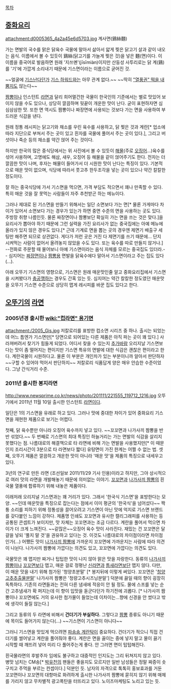 [[목차]]
== [[중화요리]] ==
attachment:d0005365_4a2a45e6d5703.jpg
계사면(鷄絲麵)

가는 면발의 국수를 맑은 닭육수 국물에 말아서 삶아서 얇게 찢은 닭고기 살과 같이 내오는 음식. 이름에서 볼 수 있듯이 鷄絲(닭고기를 가늘게 찢은 것)을 넣은 麵(면)이다. 이 이름을 중국어로 발음하면 원래 '지쓰몐'(jīsīmiàn)이지만 산둥성 사투리로는 닭 계(鷄)를 '기'에 가깝게 소리내기 때문에 기스면이라는 이름으로 굳어진 것.

~~얼굴에 [[기스]]난다던가 [[기스 하워드]]와는 아무 관계 없다.~~ ~~딱히 [["열풍권" 떡을 내뿜지도]] 않는다~~

[[짬뽕]]이나 인스턴트 [[라면]]과 달리 희어멀건한 국물이 한국인의 기준에서는 별로 맛있어 보이지 않을 수도 있으나, 상당히 깔끔하며 뒷끝이 개운한 맛이 난다. 굳이 표현하자면 심심삼삼한 맛. 또한 면 역시도 짬뽕이나 짜장면에 사용되는 것보다 가는 면을 사용하여 부드러운 식감을 낸다. 

원래 정통 레시피는 닭고기와 채소를 우린 육수를 사용하고, 닭 찢은 것과 계란[* 업소에 따라 지단으로 부쳐서 주는 곳이 있고 흰자를 국물에 풀어서 주는 곳이 있다.], 그리고 버섯이나 죽순 등의 채소를 약간 얹어 주는 것이다. 

하지만 한국의 많은 중식당에서는 위 사진에서 볼 수 있듯이 [[해물]](주로 [[오징어]]...)육수를 섞어 사용하며, 고명에도 해삼, 새우, 오징어 등 해물을 같이 얹어주기도 한다. 전자는 더 깔끔한 맛이 나며, 후자는 해물이 들어가서 더 시원한 맛이 난다는 특징이 있다. 기본적으로 매운 맛이 없으며, 식당에 따라서 풋고추 한두조각을 넣는 곳이 있으나 약간 칼칼한 정도이다. 

잘 하는 중국식당에 가서 기스면을 먹으면, 가격 부담도 적으면서 꽤나 만족할 수 있다. 특히 매운 것을 잘 못먹는 사람들이 자주 추천받곤 하는 메뉴이다. 

그러나 제대로 된 기스면을 만들기 위해서는 일단 소면보다 가는 면[* 물론 가게마다 차이가 있어서 소면보다 가는 경우가 있는가 하면 중면 수준의 면을 사용하는 곳도 있다. 주방장 취향 나름인듯. 물론 짜장면이나 짬뽕보단 확실히 가는 면을 쓰는 것은 맞다.]을 요리사가 뽑아야 하기 때문에 그런 실력을 가진 요리사가 없는 중국집에는 아예 메뉴에 올라가 있지 않은 경우도 있다.[* 근데 기계로 면을 뽑는 곳의 경우엔 제면기 배출구 세팅만 해주면 되므로 상관없다. 게다가 저런 곳은 거진 다 제면기를 쓰기 때문에... 단지 시켜먹는 사람이 없어서 올려놓지 않았을 수도 있다. 또는 육수를 따로 만들지 않거나.] --전화로 주문할 때 물어보니 아예 기스면이라는 음식 자체를 모르는 중국집도 있더라.-- 심지어는 [[짜장면]]이나 [[짬뽕]]용 면발을 닭육수에다 말아서 기스면이라고 주는 집도 있다(...). 

아래 오뚜기 기스면의 영향으로, 기스면은 원래 매운맛인줄 알고 중화요리집에서 기스면을 시켜봤다가 [[충공깽]]하는 경우도 간혹 있는 듯. 심지어는 약간 칼칼한 정도였던 매운맛을 오뚜기 기스면 수준으로 상당히 맵게 레시피를 바꾼 집도 있다고 한다.

== [[오뚜기]]의 [[라면]] ==
=== 2005년경 출시한 [[wiki:"컵라면" 용기면]] ===
[[attachment:/2005_Gis.jpg]]
저칼로리를 표방한 컵소면 시리즈 중 하나.
출시는 되었는데 어느 틈엔가 기스면만[* 당면으로 되어있는 다른 제품은 아직 파는 곳이 꽤 있다.] 사라져버려서 찾기가 힘들게 되었다. 어디서 찾을 수 있는지 [[추가바람]] 오리지날 기스면보다는 맛이 좀 떨어지는 편이지만 기스면 특유의 면발에 대한 식감은 괜찮은 편이라고 한다. 계란국물이 시원하다고. 물론 이 부분은 개인차가 있는 부분이니까 알아서 판단하자 ~~구할 수 있어야 먹어서 판단하지~~
저칼로리 식품답게 양은 매우 안습한 수준이었다. 그냥 간식거리 수준.

=== 2011년 출시한 봉지라면 ===
http://www.newsprime.co.kr/news/photo/201111/221555_119712_1216.jpg
오뚜기에서 2011년 11월 10일 출시한 인스턴트 [[라면]]이다.

일단은 1의 기스면을 유래로 하고 있다. 그러나 맛에 중대한 차이가 있어 중화요리 기스면을 재현한 제품으로 보기는 어렵다.

첫째, 닭 육수뿐만 아니라 오징어 육수까지 넣고 있다. ~~꼬꼬면과 나가사끼 짬뽕을 반반 섞었다.~~ 두 번째로 기스면의 최대 특징인 하늘거리는 가는 면발의 식감을 살리지 못했다는 점. 나름대로의 해결책으로 타 라면에 비해 가는 면발을 사용했지만[* 이 때문인지 조리시간이 3분으로 타 라면보다 짧다] 유탕면이 가진 한계는 어쩔 수 없는 법. 셋째, 오뚜기 제품은 깔끔하고 개운한 맛이 아니라 '매운 맛'을 제품의 특징으로 내세우고 있다.

3년의 연구로 만든 라면 (조선일보 2011/11/29 기사 인용)이라고 하지만, 그야 상시적으로 여러 맛의 라면을 개발해놓기 때문에 의미없는 이야기. [[꼬꼬면]]과 [[삼양 나가사끼 짬뽕|나가사끼 짬뽕]]의 흰국물 열풍에 합류하기 위해 내놓은 제품이다.

이래저래 오리지널 기스면과는 꽤 거리가 있다. 그래서 '한국식 기스면'을 표방한다는 모양. ~~인데 매운맛을 특징으로 잡는다는 점에서 이미 평균의 '한국식'을 넘어섰다~~ 짝퉁 소리를 피하기 위해 정통성을 끌어오려고 기스면이 아닌 맛에 억지로 기스면 브랜드를 갖다붙인 느낌이 강하다. 제품명 인쇄도 꼬꼬면과 유사한 캘리그래피를 사용하는 등 공통된 콘셉트가 보이지만, 맛 자체는 꼬꼬면과는 조금 다르다. 계란을 풀어서 먹으면 차이가 더 크게 느껴진다. ~~같잖은~~오징어 육수 맛이 사라진다. 재밌는 건 꼬꼬면은 달걀을 넣되 '풀지 말 것'을 권유하고 있다는 것. 이것도 나름대로의 차이점이라면 차이점인가(...) 어쨌든 맛이 [[삼양 나가사끼 짬뽕|나가사끼 짬뽕]]에 가까운지 꼬꼬면에 가까운지는 사람에 따라 의견이 나뉜다. 나가사끼 짬뽕에 가깝다는 의견도 있고, 꼬꼬면에 가깝다는 의견도 있다.

국물맛은 꽤 맵지만 짜거나 텁텁한 맛이 나지 않아 맑은 맛을 자랑한다. 동류의 [[삼양 나가사끼 짬뽕|나가사끼 짬뽕]]이나 [[꼬꼬면]]보다 맵고, 매운 걸로 정평난 [[신라면]]과 [[틈새라면]]보단 맵지 않다. 다만, 이 매운 맛을 내기 위해 첨가된 '청양초분말' [* 봉지뒤에 이렇게 써있다. 꼬꼬면은 '[[청양고추]]추출물분말' 나가사끼 짬뽕은 '청량고추시즈닝분말'] 덕분에 끓일 때의 향이 굉장히 독특하다. 기존의 라면들과는 전혀 다른 냄새에 적응이 안 될 정도. 물에 스프를 넣는 순간 고추냄새가 확 퍼지는데 이 향이 입맛을 돋군다던가 하기전에 괴롭다. [* 나가사끼 짬뽕이나 꼬꼬면에도 거의 유사한 첨가물이 들었는데 이차이는...향에 신경을 안 썼다고 밖에 생각이 들질 않는다.] 

그리고 동류의 두 라면에 비해서 '''건더기가 부실하다.''' 그렇다고 [[짬뽕]] 종류도 아니기 때문에 목이도 들어가지 않는다(...) ~~기스면이 기스면이 아니다~~

그러니 기스면을 맛있게 먹으려면 [[파송송 계란탁]]이 중요하다. 건더기가 적으니 직접 건더기를 썰어넣고 계란을 풀어줘야 좋다. 계란은 면을 끓이는 중에 넣지 말고 물이 끓기 시작할 때 깨뜨려 넣어 미리 다 풀어주는게 좋다. 안 그러면 면이 텁텁해진다.

흰국물라면의 후발주자 임에도 불구하고 대중적인 인지도는 그리 뒤쳐지지 않고 있다. 병맛 넘치는 CM송[* [[박유천]]의 팬들은 좋을지도 모르지만 일반 남성들은 정말 짜증이 솟구치고 주먹을 부르는 컨셉이다.] 덕분인 듯. 남자의 자격으로 톡톡히 홍보효과를 거둔 꼬꼬면이나 꼬꼬면의 대항마로 화려하게 출시한 나가사끼 짬뽕에 묻히지 않기 위해 매체를 가리지 않고 무차별적 광고폭탄을 터뜨리고 있다. 노이즈마케팅도 노리고 있는 듯. 
